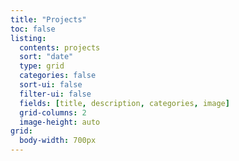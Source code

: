 ```yaml
---
title: "Projects"
toc: false
listing:
  contents: projects
  sort: "date"
  type: grid
  categories: false
  sort-ui: false
  filter-ui: false
  fields: [title, description, categories, image]
  grid-columns: 2
  image-height: auto
grid: 
  body-width: 700px
---
```

